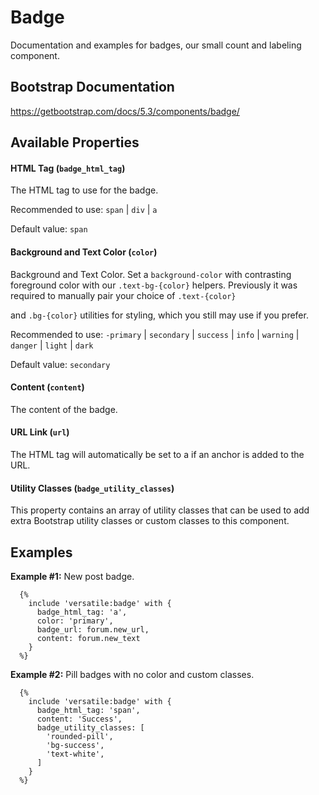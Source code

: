 # Badge

Documentation and examples for badges, our small count and labeling component.

## Bootstrap Documentation

<https://getbootstrap.com/docs/5.3/components/badge/>

## Available Properties

#### HTML Tag (`badge_html_tag`)

The HTML tag to use for the badge.

Recommended to use: `span` | `div` | `a`

Default value: `span`

#### Background and Text Color (`color`)

Background and Text Color. Set a `background-color` with contrasting
foreground color with our `.text-bg-{color}` helpers. Previously it
was required to manually pair your choice of `.text-{color}`

and `.bg-{color}` utilities for styling, which you still may use if you prefer.

Recommended to use: `-primary` | `secondary` | `success` |
`info` | `warning` | `danger` |
`light` | `dark`

Default value: `secondary`

#### Content (`content`)

The content of the badge.

#### URL Link (`url`)

The HTML tag will automatically be set to a if an anchor is added to the URL.

#### Utility Classes (`badge_utility_classes`)

This property contains an array of utility classes that can be used to
add extra Bootstrap utility classes or custom classes to this component.

## Examples

**Example #1:** New post badge.

```twig
  {%
    include 'versatile:badge' with {
      badge_html_tag: 'a',
      color: 'primary',
      badge_url: forum.new_url,
      content: forum.new_text
    }
  %}
```

**Example #2:** Pill badges with no color and custom classes.

```twig
  {%
    include 'versatile:badge' with {
      badge_html_tag: 'span',
      content: 'Success',
      badge_utility_classes: [
        'rounded-pill',
        'bg-success',
        'text-white',
      ]
    }
  %}
```
